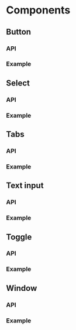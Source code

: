 # Components

## Button

### API

### Example

## Select

### API

### Example

## Tabs

### API

### Example

## Text input

### API

### Example

## Toggle

### API

### Example

## Window

### API

### Example

